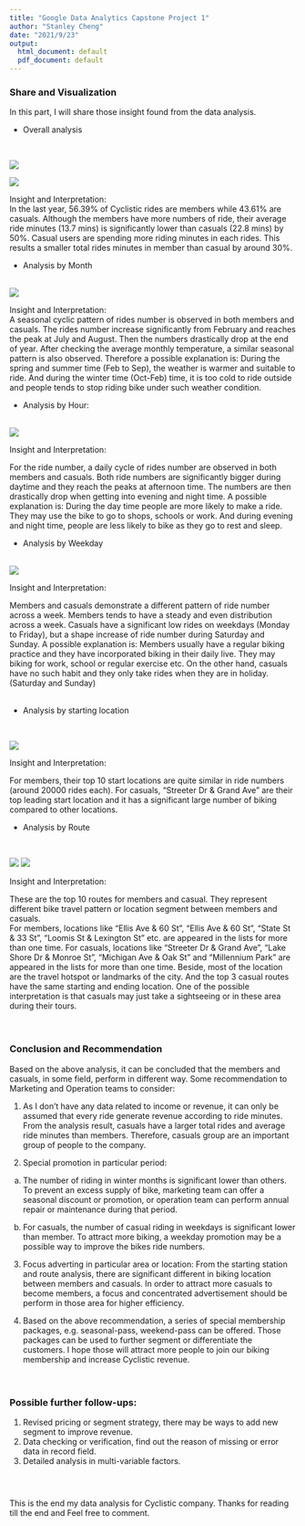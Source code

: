---
title: "Google Data Analytics Capstone Project 1"
author: "Stanley Cheng"
date: "2021/9/23"
output:
  html_document: default
  pdf_document: default
---

### Share and Visualization
In this part, I will share those insight found from the data analysis.

* Overall analysis 

<br>

![](C:/Users/2015002-1/Desktop/Personal/證書 Google Data Analysts/Course 8/Case 1/Graphs/overall_info_2.png)

![](C:/Users/2015002-1/Desktop/Personal/證書 Google Data Analysts/Course 8/Case 1/Graphs/overall_info_1.png)

 
Insight and Interpretation: \
In the last year, 56.39% of Cyclistic rides are members while 43.61% are casuals. Although the members have more numbers of ride, their average ride minutes (13.7 mins) is significantly lower than casuals (22.8 mins) by 50%. Casual users are spending more riding minutes in each rides. This results a smaller total rides minutes in member than casual by around 30%.
<br>

* Analysis by Month

<br>
![](C:/Users/2015002-1/Desktop/Personal/證書 Google Data Analysts/Course 8/Case 1/Graphs/month_1.png)
 
Insight and Interpretation: \
A seasonal cyclic pattern of rides number is observed in both members and casuals. The rides number increase significantly from February and reaches the peak at July and August. Then the numbers drastically drop at the end of year. 
After checking the average monthly temperature, a similar seasonal pattern is also observed. Therefore a possible explanation is: During the spring and summer time (Feb to Sep), the weather is warmer and suitable to ride. And during the winter time (Oct-Feb) time, it is too cold to ride outside and people tends to stop riding bike under such weather condition. 
<br>



* Analysis by Hour:

<br>
![](C:/Users/2015002-1/Desktop/Personal/證書 Google Data Analysts/Course 8/Case 1/Graphs/hour_1.png) 

Insight and Interpretation: \ 

For the ride number, a daily cycle of rides number are observed in both members and casuals. Both ride numbers are significantly bigger during daytime and they reach the peaks at afternoon time. The numbers are then drastically drop when getting into evening and night time. 
A possible explanation is: During the day time people are more likely to make a ride. They may use the bike to go to shops, schools or work. And during evening and night time, people are less likely to bike as they go to rest and sleep. 
<br>

* Analysis by Weekday 

<br>
![](C:/Users/2015002-1/Desktop/Personal/證書 Google Data Analysts/Course 8/Case 1/Graphs/weekday_1.png)

Insight and Interpretation: \

Members and casuals demonstrate a different pattern of ride number across a week. Members tends to have a steady and even distribution across a week. Casuals have a significant low rides on weekdays (Monday to Friday), but a shape increase of ride number during Saturday and Sunday. A possible explanation is: Members usually have a regular biking practice and they have incorporated biking in their daily live. They may biking for work, school or regular exercise etc. On the other hand, casuals have no such habit and they only take rides when they are in holiday. (Saturday and Sunday)   
<br>

* Analysis by starting location

<br>

![](C:/Users/2015002-1/Desktop/Personal/證書 Google Data Analysts/Course 8/Case 1/Graphs/station_compare.png) 
 
Insight and Interpretation: \

For members, their top 10 start locations are quite similar in ride numbers (around 20000 rides each). For casuals, “Streeter Dr & Grand Ave” are their top leading start location and it has a significant large number of biking compared to other locations. 
<br> 

* Analysis by Route 

<br>

![](C:/Users/2015002-1/Desktop/Personal/證書 Google Data Analysts/Course 8/Case 1/Graphs/route_1.png) 
![](C:/Users/2015002-1/Desktop/Personal/證書 Google Data Analysts/Course 8/Case 1/Graphs/route_2.png)
 
Insight and Interpretation: \

These are the top 10 routes for members and casual. They represent different bike travel pattern or location segment between members and casuals.  
For members, locations like “Ellis Ave & 60 St”, “Ellis Ave & 60 St”, “State St & 33 St”, “Loomis St & Lexington St” etc. are appeared in the lists for more than one time.
For casuals, locations like “Streeter Dr & Grand Ave”, “Lake Shore Dr & Monroe St”, “Michigan Ave & Oak St” and “Millennium Park” are appeared in the lists for more than one time. Beside, most of the location are the travel hotspot or landmarks of the city. And the top 3 casual routes have the same starting and ending location. One of the possible interpretation is that casuals may just take a sightseeing or in these area during their tours. <br>
<br>
<br>


### Conclusion and Recommendation
Based on the above analysis, it can be concluded that the members and casuals, in some field, perform in different way. Some recommendation to Marketing and Operation teams to consider: \

1.	As I don’t have any data related to income or revenue, it can only be assumed that every ride generate revenue according to ride minutes. From the analysis result, casuals have a larger total rides and average ride minutes than members. Therefore, casuals group are an important group of people to the company.   \

2.	Special promotion in particular period: \

(a)	The number of riding in winter months is significant lower than others. To prevent an excess supply of bike, marketing team can offer a seasonal discount or promotion, or operation team can perform annual repair or maintenance during that period.\

(b)	For casuals, the number of casual riding in weekdays is significant lower than member. To attract more biking, a weekday promotion may be a possible way to improve the bikes ride numbers.\

3.	Focus adverting in particular area or location: From the starting station and route analysis, there are significant different in biking location between members and casuals. In order to attract more casuals to become members, a focus and concentrated advertisement should be perform in those area for higher efficiency.\

4.	Based on the above recommendation, a series of special membership packages, e.g. seasonal-pass, weekend-pass can be offered. Those packages can be used to further segment or differentiate the customers. I hope those will attract more people to join our biking membership and increase Cyclistic revenue. 
<br>
<br>
<br>

### Possible further follow-ups:
1.	Revised pricing or segment strategy, there may be ways to add new segment to improve revenue.
2.	Data checking or verification, find out the reason of missing or error data in record field.
3.	Detailed analysis in multi-variable factors. 
<br>
<br>
<br>

### 

This is the end my data analysis for Cyclistic company. Thanks for reading till the end and Feel free to comment. 



